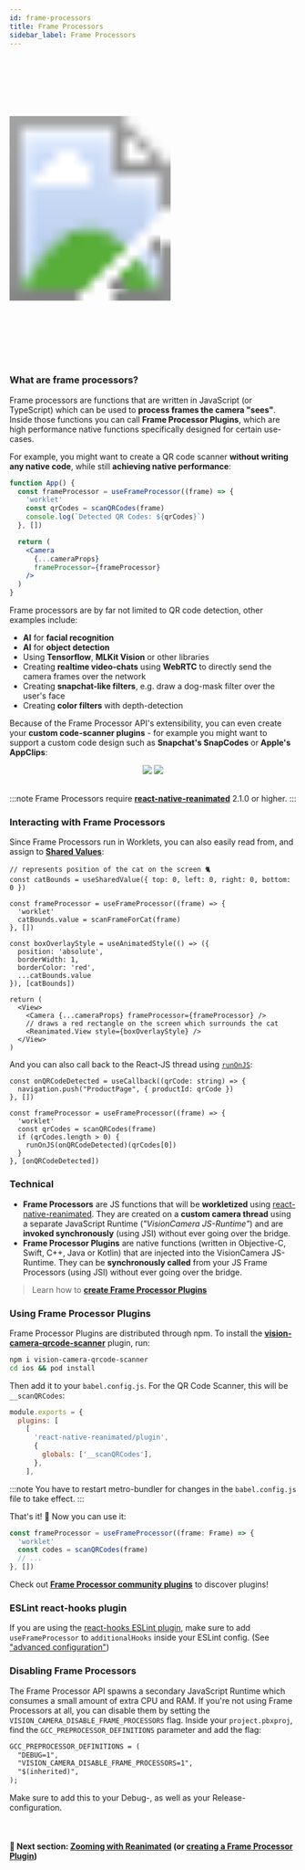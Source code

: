 ```yaml
---
id: frame-processors
title: Frame Processors
sidebar_label: Frame Processors
---
```



<div>
  <svg xmlns="http://www.w3.org/2000/svg" width="283" height="535" style={{ float: 'right' }}>
    <image href={useBaseUrl("img/frame-processors.gif")} x="18" y="33" width="247" height="469"  />
    <image href={useBaseUrl("img/frame.png")} width="283" height="535" />
  </svg>
</div>

### What are frame processors?

Frame processors are functions that are written in JavaScript (or TypeScript) which can be used to **process frames the camera "sees"**.
Inside those functions you can call **Frame Processor Plugins**, which are high performance native functions specifically designed for certain use-cases.

For example, you might want to create a QR code scanner **without writing any native code**, while still **achieving native performance**:

```jsx
function App() {
  const frameProcessor = useFrameProcessor((frame) => {
    'worklet'
    const qrCodes = scanQRCodes(frame)
    console.log(`Detected QR Codes: ${qrCodes}`)
  }, [])

  return (
    <Camera
      {...cameraProps}
      frameProcessor={frameProcessor}
    />
  )
}
```

Frame processors are by far not limited to QR code detection, other examples include:

* **AI** for **facial recognition**
* **AI** for **object detection**
* Using **Tensorflow**, **MLKit Vision** or other libraries
* Creating **realtime video-chats** using **WebRTC** to directly send the camera frames over the network
* Creating **snapchat-like filters**, e.g. draw a dog-mask filter over the user's face
* Creating **color filters** with depth-detection

Because of the Frame Processor API's extensibility, you can even create your **custom code-scanner plugins** - for example you might want to support a custom code design such as **Snapchat's SnapCodes** or **Apple's AppClips**:

<div align="center">
  <img src={useBaseUrl("img/snap-code.png")} height={150} />
  <img src={useBaseUrl("img/appclip.png")} height={150} style={{ marginLeft: 50 }} />
</div>

<br />

:::note
Frame Processors require [**react-native-reanimated**](https://github.com/software-mansion/react-native-reanimated) 2.1.0 or higher.
:::

### Interacting with Frame Processors

Since Frame Processors run in Worklets, you can also easily read from, and assign to [**Shared Values**](https://docs.swmansion.com/react-native-reanimated/docs/shared-values):

```tsx {6}
// represents position of the cat on the screen 🐈
const catBounds = useSharedValue({ top: 0, left: 0, right: 0, bottom: 0 })

const frameProcessor = useFrameProcessor((frame) => {
  'worklet'
  catBounds.value = scanFrameForCat(frame)
}, [])

const boxOverlayStyle = useAnimatedStyle(() => ({
  position: 'absolute',
  borderWidth: 1,
  borderColor: 'red',
  ...catBounds.value
}), [catBounds])

return (
  <View>
    <Camera {...cameraProps} frameProcessor={frameProcessor} />
    // draws a red rectangle on the screen which surrounds the cat
    <Reanimated.View style={boxOverlayStyle} />
  </View>
)
```

And you can also call back to the React-JS thread using [`runOnJS`](https://docs.swmansion.com/react-native-reanimated/docs/api/runOnJS):

```tsx {9}
const onQRCodeDetected = useCallback((qrCode: string) => {
  navigation.push("ProductPage", { productId: qrCode })
}, [])

const frameProcessor = useFrameProcessor((frame) => {
  'worklet'
  const qrCodes = scanQRCodes(frame)
  if (qrCodes.length > 0) {
    runOnJS(onQRCodeDetected)(qrCodes[0])
  }
}, [onQRCodeDetected])
```

### Technical

* **Frame Processors** are JS functions that will be **workletized** using [react-native-reanimated](https://github.com/software-mansion/react-native-reanimated). They are created on a **custom camera thread** using a separate JavaScript Runtime (_"VisionCamera JS-Runtime"_) and are **invoked synchronously** (using JSI) without ever going over the bridge.
* **Frame Processor Plugins** are native functions (written in Objective-C, Swift, C++, Java or Kotlin) that are injected into the VisionCamera JS-Runtime. They can be **synchronously called** from your JS Frame Processors (using JSI) without ever going over the bridge.

> Learn how to [**create Frame Processor Plugins**](frame-processors-plugins-overview)

### Using Frame Processor Plugins

Frame Processor Plugins are distributed through npm. To install the [**vision-camera-qrcode-scanner**](https://github.com/mrousavy/vision-camera-qrcode-scanner) plugin, run:

```bash
npm i vision-camera-qrcode-scanner
cd ios && pod install
```

Then add it to your `babel.config.js`. For the QR Code Scanner, this will be `__scanQRCodes`:

```js {6}
module.exports = {
  plugins: [
    [
      'react-native-reanimated/plugin',
      {
        globals: ['__scanQRCodes'],
      },
    ],
```

:::note
You have to restart metro-bundler for changes in the `babel.config.js` file to take effect.
:::

That's it! 🎉 Now you can use it:

```ts
const frameProcessor = useFrameProcessor((frame: Frame) => {
  'worklet'
  const codes = scanQRCodes(frame)
  // ...
}, [])
```

Check out [**Frame Processor community plugins**](/docs/guides/frame-processor-plugin-list) to discover plugins!

### ESLint react-hooks plugin

If you are using the [react-hooks ESLint plugin](https://www.npmjs.com/package/eslint-plugin-react-hooks), make sure to add `useFrameProcessor` to `additionalHooks` inside your ESLint config. (See ["advanced configuration"](https://www.npmjs.com/package/eslint-plugin-react-hooks#advanced-configuration))

### Disabling Frame Processors

The Frame Processor API spawns a secondary JavaScript Runtime which consumes a small amount of extra CPU and RAM. If you're not using Frame Processors at all, you can disable them by setting the `VISION_CAMERA_DISABLE_FRAME_PROCESSORS` flag. Inside your `project.pbxproj`, find the `GCC_PREPROCESSOR_DEFINITIONS` parameter and add the flag:

```txt {3}
GCC_PREPROCESSOR_DEFINITIONS = (
  "DEBUG=1",
  "VISION_CAMERA_DISABLE_FRAME_PROCESSORS=1",
  "$(inherited)",
);
```

Make sure to add this to your Debug-, as well as your Release-configuration.

<br />

#### 🚀 Next section: [Zooming with Reanimated](/docs/guides/animated) (or [creating a Frame Processor Plugin](/docs/guides/frame-processors-plugins-overview))
